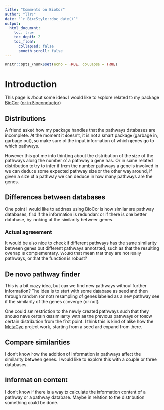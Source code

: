 ```yaml
---
title: "Comments on BioCor"
author: "llrs"
date: "`r BiocStyle::doc_date()`"
output:
  html_document:
    toc: true
    toc_depth: 2
    toc_float: 
      collapsed: false
      smooth_scroll: false
---
```


<script>
  (function(i,s,o,g,r,a,m){i['GoogleAnalyticsObject']=r;i[r]=i[r]||function(){
  (i[r].q=i[r].q||[]).push(arguments)},i[r].l=1*new Date();a=s.createElement(o),
  m=s.getElementsByTagName(o)[0];a.async=1;a.src=g;m.parentNode.insertBefore(a,m)
  })(window,document,'script','https://www.google-analytics.com/analytics.js','ga');

  ga('create', 'UA-57101844-4', 'auto');
  ga('send', 'pageview');

</script>


```r
knitr::opts_chunk$set(echo = TRUE, collapse = TRUE)
```

# Introduction


This page is about some ideas I would like to explore related to my package [BioCor](https://github.com/llrs/BioCor) ([or in Bioconductor](https://bioconductor.org/packages/BioCor))

## Distributions

A friend asked how my package handles that the pathways databases are incomplete. At the moment it doesn't, it is not a smart package (garbage in, garbage out), so make sure of the input information of which genes go to which pathways.

However this got me into thinking about the distribution of the size of the pathways along the number of a pathway a gene has. Or in some related distribution to try to infer if from the number pathways a gene is involved in we can deduce some expected pathway size or the other way around, if given a size of a pathway we can deduce in how many pathways are the genes. 

## Differences between databases

One point I would like to address using BioCor is how similar are pathway databases, find if the information is redundant or if there is one better database, by looking at the similarity between genes.

### Actual agreeement

It would be also nice to check if different pathways has the same similarity between genes but different pathways annotated, such as that the resulting overlap is complementary. Would that mean that they are not really pathways, or that the function is robust?

## De novo pathway finder

This is a bit crazy idea, but can we find new pathways without further information? The idea is to start with some database as seed and then through random (or not) resampling of genes labeled as a new pathway see if the similarity of the genes converge (or not). 

One could set restriction to the newly created pathways such that they should have certain dissimilarity with all the previous pathways or follow certain distribution from the first point. I think this is kind of alike how the [MetaCyc](https://metacyc.org/) project work, starting from a seed and expand from there.

## Compare similarities

I don't know how the addition of information in pathways affect the similarity between genes. I would like to explore this with a couple or three databases. 

## Information content

I don't know if there is a way to calculate the information content of a pathway or a pathway database. Maybe in relation to the distribution something could be done. 
